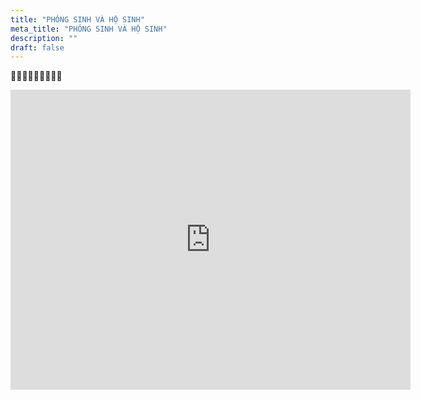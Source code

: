 ---
title: "PHÓNG SINH VÀ HỘ SINH"
meta_title: "PHÓNG SINH VÀ HỘ SINH"
description: ""
draft: false
---

<p>🪷🪷🪷🪷🪷🪷🪷🪷🪷</p>


<iframe
width="640"
height="480"
src="https://www.youtube.com/embed/cNVqolPF94I"
frameborder="0"
allow="autoplay; encrypted-media"
allowfullscreen
>
</iframe>
